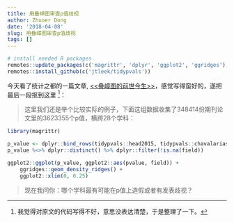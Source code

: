 ```yaml
---
title: 用叠嶂图审查p值歧视
author: Zhuoer Dong
date: '2018-04-08'
slug: 用叠嶂图审查p值歧视
tags: []
---
```


```r
# install needed R packages
remotes::update_packages(c('magrittr', 'dplyr', 'ggplot2', 'ggridges'), upgrade = TRUE)
remotes::install_github(c('jtleek/tidypvals'))
```


今天看了统计之都的一篇文章, [<<叠嶂图的前世今生>>](https://cosx.org/2018/04/ridgeline-story/)，感觉写得蛮好的，遂把最后一段抠到这里 ^[我觉得对原文的代码写得不好，意思没表达清楚，于是整理了一下。]：

> 这里我们还是举个比较实际的例子，下面这组数据收集了348414份期刊论文里的3623355个p值，横跨28个学科：

```r
library(magrittr)

p_value <- dplyr::bind_rows(tidypvals::head2015, tidypvals::chavalarias2016, tidypvals::brodeur2016)
p_value %<>% dplyr::distinct() %>% dplyr::filter(!is.na(field))

ggplot2::ggplot(p_value, ggplot2::aes(pvalue, field)) +
    ggridges::geom_density_ridges() + 
    ggplot2::xlim(0, 0.25)
```

> 现在我问你：哪个学科最有可能在p值上造假或者有发表歧视？


